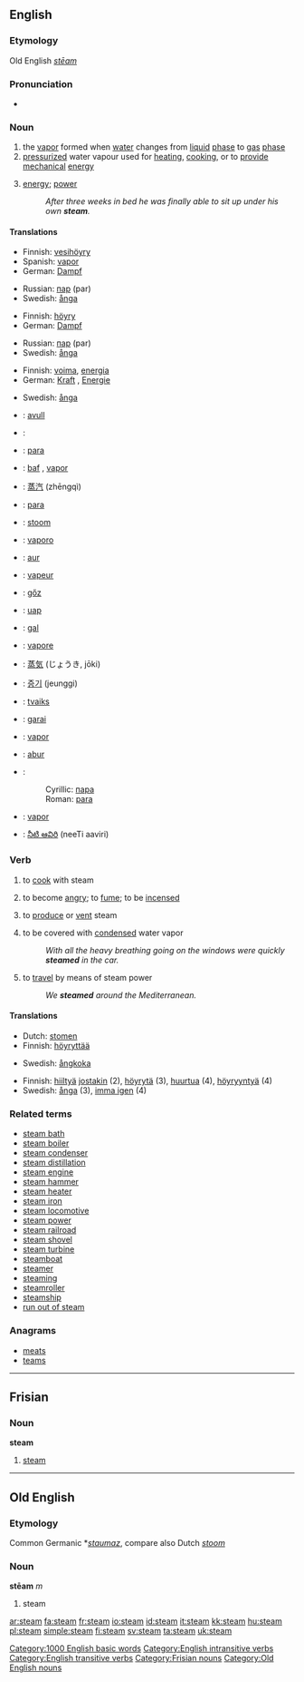 ==English==
{{wikipedia}}

===Etymology===
Old English ''[[stēam]]''

===Pronunciation===
*{{audio|en-us-steam.ogg|Audio (US)}}

===Noun===
{{en-noun|-}}

# the [[vapor]] formed when [[water]] changes from [[liquid]] [[phase]] to [[gas]] [[phase]]
# [[pressurized]] water vapour used for [[heating]], [[cooking]], or to [[provide]] [[mechanical]] [[energy]]
# {{context|by extension}} [[energy]]; [[power]]
#: ''After three weeks in bed he was finally able to sit up under his own '''steam'''.''

====Translations====
{{trans-top|water vapor}}
*Finnish: [[vesihöyry]]
*Spanish: [[vapor]]
*German: [[Dampf]] {{m}}
{{trans-mid}}
*Russian: [[пар]] (par) {{m}}
*Swedish: [[ånga]] {{c}}
{{trans-bottom}}

{{trans-top|water vapor used for heating or as source of kinetic energy}}
*Finnish: [[höyry]]
*German: [[Dampf]] {{m}}
{{trans-mid}}
*Russian: [[пар]] (par) {{m}}
*Swedish: [[ånga]] {{c}}
{{trans-bottom}}

{{trans-top|energy}}
*Finnish: [[voima]], [[energia]]
*German: [[Kraft]] {{f}}, [[Energie]] {{f}}
{{trans-mid}}
*Swedish: [[ånga]] {{c}}
{{trans-bottom}}

{{checktrans-top}}
*{{ttbc|Albanian}}: [[avull]] {{m}}
*{{ttbc|Arabic}}: {{ARchar|[[بخار]]}} {{unicode|(buχá:r)}} {{m}}
*{{ttbc|Bosnian}}: [[para]] {{f}}
*{{ttbc|Catalan}}: [[baf]] {{m}}, [[vapor]] {{m}}
*{{ttbc|Chinese}}: [[蒸汽]] (zhēngqì)
*{{ttbc|Croatian}}: [[para#Croatian|para]] {{m}}
*{{ttbc|Dutch}}: [[stoom]] {{m}}
*{{ttbc|Esperanto}}: [[vaporo]]
*{{ttbc|Estonian}}: [[aur]]
*{{ttbc|French}}: [[vapeur]] {{m}}
*{{ttbc|Hungarian}}: [[gőz]]
*{{ttbc|Indonesian}}: [[uap]]
*{{ttbc|Irish}}: [[gal#Irish|gal]] {{f}}
*{{ttbc|Italian}}: [[vapore]] {{m}}
{{trans-mid}}
*{{ttbc|Japanese}}: [[蒸気]] (じょうき, jōki)
*{{ttbc|Korean}}: [[증기]] (jeunggi)
*{{ttbc|Latvian}}: [[tvaiks]] {{m}}
*{{ttbc|Lithuanian}}: [[garai]]
*{{ttbc|Portuguese}}: [[vapor#Portuguese|vapor]] {{m}}
*{{ttbc|Romanian}}: [[abur]] {{m}}
*{{ttbc|Serbian}}:
*:Cyrillic: [[пара]] {{f}}
*:Roman: [[para#Serbian|para]] {{f}}
*{{ttbc|Spanish}}: [[vapor#Spanish|vapor]] {{m}}
*{{ttbc|Telugu}}: [[నీటి ఆవిరి]] (neeTi aaviri)
{{trans-bottom}}

===Verb===
{{en-verb}}

# {{context|cooking|transitive}} to [[cook]] with steam
# {{intransitive}} to become [[angry]]; to [[fume]]; to be [[incensed]]
# {{intransitive}} to [[produce]] or [[vent]] steam
# {{intransitive}} to be covered with [[condensed]] water vapor
#: ''With all the heavy breathing going on the windows were quickly '''steamed''' in the car.''
# {{intransitive}} to [[travel]] by means of steam power
#: ''We '''steamed''' around the Mediterranean.''

====Translations====
{{trans-top|(transitive) to cook with steam}}
*Dutch: [[stomen]]
*Finnish: [[höyryttää]]
{{trans-mid}}
*Swedish: [[ångkoka]]
{{trans-bottom}}

{{rfc-trans}}
*Finnish: [[hiiltyä]] [[joku|jostakin]] (2), [[höyrytä]] (3), [[huurtua]] (4), [[höyryyntyä]] (4)
*Swedish: [[ånga]] (3), [[imma igen]] (4)

===Related terms===
*[[steam bath]]
*[[steam boiler]]
*[[steam condenser]]
*[[steam distillation]]
*[[steam engine]]
*[[steam hammer]]
*[[steam heater]]
*[[steam iron]]
*[[steam locomotive]]
*[[steam power]]
*[[steam railroad]]
*[[steam shovel]]
*[[steam turbine]]
*[[steamboat]]
*[[steamer]]
*[[steaming]]
*[[steamroller]]
*[[steamship]]
*[[run out of steam]]

===Anagrams===
*[[meats]]
*[[teams]]

[[Category:1000 English basic words]]
[[Category:English intransitive verbs]]
[[Category:English transitive verbs]]

----

==Frisian==

===Noun===
'''steam'''

# [[steam]]

[[Category:Frisian nouns]]

----

==Old English==

===Etymology===
Common Germanic *''[[staumaz]]'', compare also Dutch ''[[stoom]]''

===Noun===
'''stēam''' ''m''

# steam

[[Category:Old English nouns]]

[[ar:steam]]
[[fa:steam]]
[[fr:steam]]
[[io:steam]]
[[id:steam]]
[[it:steam]]
[[kk:steam]]
[[hu:steam]]
[[pl:steam]]
[[simple:steam]]
[[fi:steam]]
[[sv:steam]]
[[ta:steam]]
[[uk:steam]]